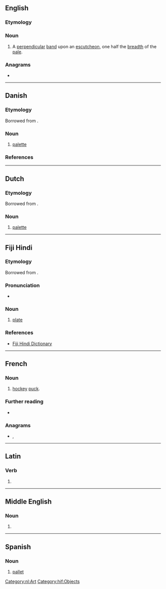 ==English==

===Etymology===
{{suffix|en|pale|et}}

===Noun===
{{en-noun}}

# {{lb|en|heraldiccharge}} A [[perpendicular]] [[band]] upon an [[escutcheon]], one half the [[breadth]] of the [[pale]].

===Anagrams===
* {{anagrams|en|a=aelpt|-petal|Patel|Plate|leapt|lepta|pelta|petal|plate|platé|pleat|tepal}}

----

==Danish==

===Etymology===
Borrowed from {{bor|da|fr|palette}}.

===Noun===
{{da-noun|en|er}}

# [[palette]]

===References===
{{R:DDO}}

----

==Dutch==

===Etymology===
Borrowed from {{bor|nl|fr|palette}}.

===Noun===
{{nl-noun|n|paletten|paletje}}

# [[palette]]

[[Category:nl:Art]]
----

==Fiji Hindi==

===Etymology===
Borrowed from {{bor|hif|en|plate}}.

===Pronunciation===
* {{IPA|hif|/pəleːʈ/}}

===Noun===
{{head|hif|nouns}}

# [[plate]]

===References===
* [https://web.archive.org/web/20080308065956/http://www.geocities.com/fijihindi/FijiHindiEnglishDict.htm#p Fiji Hindi Dictionary]

[[Category:hif:Objects]]

----

==French==

===Noun===
{{fr-noun|m}}

# [[hockey]] [[puck]].

===Further reading===
* {{R:TLFi}}

===Anagrams===
* {{l|fr|pelât}}, {{l|fr|plate}}

----

==Latin==

===Verb===
{{la-verb-form|pālet}}

# {{inflection of|la|pālō||3|s|pres|actv|subj}}

----

==Middle English==

===Noun===
{{head|enm|noun}}

# {{alt form|enm|palate}}

----

==Spanish==

===Noun===
{{es-noun|m}}

# [[pallet]]